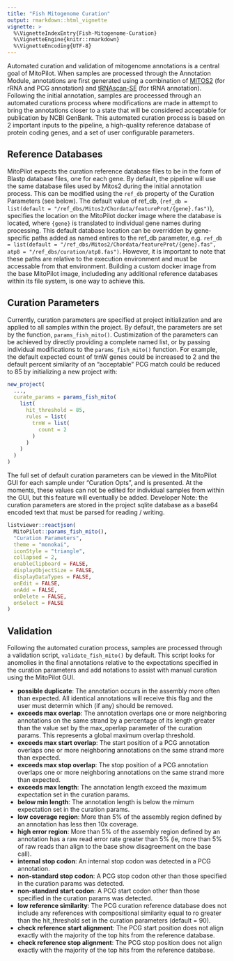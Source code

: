 ```yaml
---
title: "Fish Mitogenome Curation"
output: rmarkdown::html_vignette
vignette: >
  %\VignetteIndexEntry{Fish-Mitogenome-Curation}
  %\VignetteEngine{knitr::rmarkdown}
  %\VignetteEncoding{UTF-8}
---
```


<style>
  .reactjson {
    width: auto !important;
    max-width: 100% !important;
    box-sizing: border-box;
}
</style>

Automated curation and validation of mitogenome annotations is a central goal of MitoPilot. When samples are processed through the Annotation Module, annotations are first generated using a combination of [MITOS2](https://gitlab.com/Bernt/MITOS) (for rRNA and PCG annotation) and [tRNAscan-SE](https://github.com/UCSC-LoweLab/tRNAscan-SE) (for tRNA annotation). Following the initial annotation, samples are proceessed through an automated curations process where modifications are made in attempt to bring the annotations closer to a state that will be considered acceptable for publication by NCBI GenBank. This automated curation process is based on 2 important inputs to the pipeline, a high-quality reference database of protein coding genes, and a set of user configurable parameters.


## Reference Databases

MitoPilot expects the curation reference database files to be in the form of Blastp database files, one for each gene. By default, the pipeline will use the same database files used by Mitos2 during the initial annotation process. This can be modified using the `ref_db` property of the Curation Parameters (see below). The default value of ref_db, (`ref_db = list(default = "/ref_dbs/Mitos2/Chordata/featureProt/{gene}.fas")`), specifies the location on the MitoPilot docker image where the database is located, where `{gene}` is translated to individual gene names during processing. This default database location can be overridden by gene-specific paths added as named entires to the ref_db parameter, e.g. `ref_db = list(default = "/ref_dbs/Mitos2/Chordata/featureProt/{gene}.fas", atp8 = "/ref_dbs/curation/atp8.fas")`. However, it is important to note that these paths are relative to the execution environment and must be accessable from that environment. Building a custom docker image from the base MitoPilot image, includeding any additional reference databases within its file system, is one way to achieve this.


## Curation Parameters

Currently, curation parameters are specified at project initialization and are applied to all samples within the project. By default, the parameters are set by the function, `params_fish_mito()`. Custimization of the parameters can be achieved by directly providing a complete named list, or by passing individual modifications to the `params_fish_mito()` function. For example, the default expected count of trnW genes could be increased to 2 and the default percent similarity of an "acceptable" PCG match could be reduced to 85 by initializing a new project with:

```r
new_project(
  ...,
  curate_params = params_fish_mito(
    list(
      hit_threshold = 85,
      rules = list(
        trnW = list(
          count = 2
        )
      )
    )
  )
)
```

The full set of default curation parameters can be viewed in the MitoPilot GUI for each sample under "Curation Opts", and is presented. At the moments, these values can not be edited for individual samples from within the GUI, but this feature will eventually be added. Developer Note: the curation parameters are stored in the project sqlite database as a base64 encoded text that must be parsed for reading / writing.

```r

listviewer::reactjson(
  MitoPilot::params_fish_mito(),
  "Curation Parameters",
  theme = "monokai",
  iconStyle = "triangle",
  collapsed = 2,
  enableClipboard = FALSE,
  displayObjectSize = FALSE,
  displayDataTypes = FALSE,
  onEdit = FALSE,
  onAdd = FALSE,
  onDelete = FALSE,
  onSelect = FALSE
)

```


## Validation

Following the automated curation process, samples are processed through a validation script, `validate_fish_mito()` by default. This script looks for anomolies in the final annotations relative to the expectations specified in the curation parameters and add notations to assist with manual curation using the MitoPilot GUI.

+ __possible duplicate__: The annotation occurs in the assembly more often than expected. All identical annotations will receive this flag and the user must determin which (if any) should be removed.
+ __exceeds max overlap__: The annotation overlaps one or more neighboring annotations on the same strand by a percentage of its length greater than the value set by the max_operlap parameter of the curation params. This represents a global maximum overlap threshold.
+ __exceeds max start overlap__: The start position of a PCG annotation overlaps one or more neighboring annotations on the same strand more than expected.
+ __exceeds max stop overlap__: The stop position of a PCG annotation overlaps one or more neighboring annotations on the same strand more than expected.
+ __exceeds max length__: The annotation length exceed the maximum expectation set in the curation params.
+ __below min length__: The annotation length is below the mimum expectation set in the curation params.
+ __low coverage region__: More than 5% of the assembly region defined by an annotation has less then 10x coverage.
+ __high error region__: More than 5% of the assembly region defined by an annotation has a raw read error rate greater than 5% (ie, more than 5% of raw reads than align to the base show disagreement on the base call).
+ __internal stop codon__: An internal stop codon was detected in a PCG annotation.
+ __non-standard stop codon__: A PCG stop codon other than those specified in the curation params was detected.
+ __non-standard start codon__:  A PCG start codon other than those specified in the curation params was detected.
+ __low reference similarity__: The PCG curation reference database does not include any references with compositional similarity equal to ro greater than the hit_threshold set in the curation parameters (default = 90).
+ __check reference start alignment__: The PCG start position does not align exactly with the majority of the top hits from the reference database.
+ __check reference stop alignment__: The PCG stop position does not align exactly with the majority of the top hits from the reference database.
